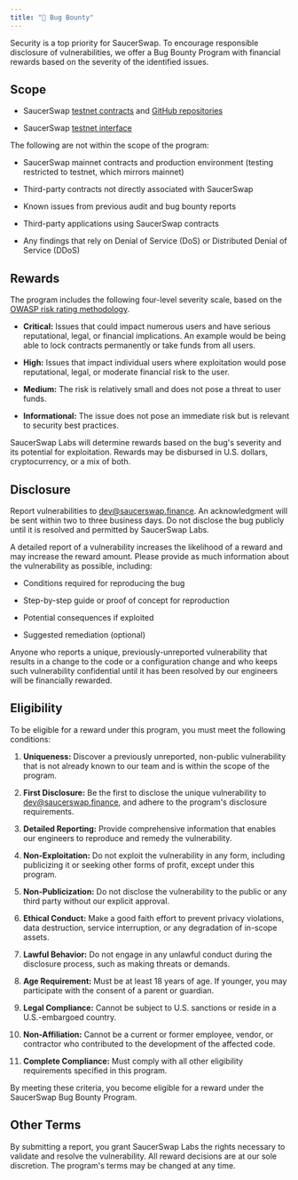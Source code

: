 ```yaml
---
title: "🐞 Bug Bounty"
---
```



Security is a top priority for SaucerSwap. To encourage responsible disclosure of vulnerabilities, we offer a Bug Bounty Program with financial rewards based on the severity of the identified issues.

## Scope

* SaucerSwap [testnet contracts](/developerx/contract-deployments#hedera-testnet) and [GitHub repositories](https://github.com/saucerswaplabs)

* SaucerSwap [testnet interface](https://testnet.saucerswap.finance/)

The following are not within the scope of the program:

* SaucerSwap mainnet contracts and production environment (testing restricted to testnet, which mirrors mainnet)

* Third-party contracts not directly associated with SaucerSwap

* Known issues from previous audit and bug bounty reports

* Third-party applications using SaucerSwap contracts

* Any findings that rely on Denial of Service (DoS) or Distributed Denial of Service (DDoS)

## Rewards

The program includes the following four-level severity scale, based on the [OWASP risk rating methodology](https://owasp.org/www-community/OWASP_Risk_Rating_Methodology).

* **Critical:** Issues that could impact numerous users and have serious reputational, legal, or financial implications. An example would be being able to lock contracts permanently or take funds from all users.

* **High:** Issues that impact individual users where exploitation would pose reputational, legal, or moderate financial risk to the user.

* **Medium:** The risk is relatively small and does not pose a threat to user funds.

* **Informational:** The issue does not pose an immediate risk but is relevant to security best practices.

SaucerSwap Labs will determine rewards based on the bug's severity and its potential for exploitation. Rewards may be disbursed in U.S. dollars, cryptocurrency, or a mix of both.

## Disclosure

Report vulnerabilities to [dev@saucerswap.finance](mailto:dev@saucerswap.finance). An acknowledgment will be sent within two to three business days. Do not disclose the bug publicly until it is resolved and permitted by SaucerSwap Labs.

A detailed report of a vulnerability increases the likelihood of a reward and may increase the reward amount. Please provide as much information about the vulnerability as possible, including:

* Conditions required for reproducing the bug

* Step-by-step guide or proof of concept for reproduction

* Potential consequences if exploited

* Suggested remediation (optional)

Anyone who reports a unique, previously-unreported vulnerability that results in a change to the code or a configuration change and who keeps such vulnerability confidential until it has been resolved by our engineers will be financially rewarded.

## Eligibility

To be eligible for a reward under this program, you must meet the following conditions:

1. **Uniqueness:** Discover a previously unreported, non-public vulnerability that is not already known to our team and is within the scope of the program.

2. **First Disclosure:** Be the first to disclose the unique vulnerability to [dev@saucerswap.finance](mailto:dev@saucerswap.finance), and adhere to the program's disclosure requirements.

3. **Detailed Reporting:** Provide comprehensive information that enables our engineers to reproduce and remedy the vulnerability.

4. **Non-Exploitation:** Do not exploit the vulnerability in any form, including publicizing it or seeking other forms of profit, except under this program.

5. **Non-Publicization:** Do not disclose the vulnerability to the public or any third party without our explicit approval.

6. **Ethical Conduct:** Make a good faith effort to prevent privacy violations, data destruction, service interruption, or any degradation of in-scope assets.

7. **Lawful Behavior:** Do not engage in any unlawful conduct during the disclosure process, such as making threats or demands.

8. **Age Requirement:** Must be at least 18 years of age. If younger, you may participate with the consent of a parent or guardian.

9. **Legal Compliance:** Cannot be subject to U.S. sanctions or reside in a U.S.-embargoed country.

10. **Non-Affiliation:** Cannot be a current or former employee, vendor, or contractor who contributed to the development of the affected code.

11. **Complete Compliance:** Must comply with all other eligibility requirements specified in this program.

By meeting these criteria, you become eligible for a reward under the SaucerSwap Bug Bounty Program.

## Other Terms

By submitting a report, you grant SaucerSwap Labs the rights necessary to validate and resolve the vulnerability. All reward decisions are at our sole discretion. The program's terms may be changed at any time.

